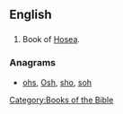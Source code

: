 ==English==

==={{abbreviation}}===
{{infl|en|abbreviation}}
# {{biblical}} Book of [[Hosea]].

===Anagrams===
* [[ohs#English|ohs]], [[Osh#English|Osh]], [[sho#English|sho]], [[soh#English|soh]]

[[Category:Books of the Bible]]